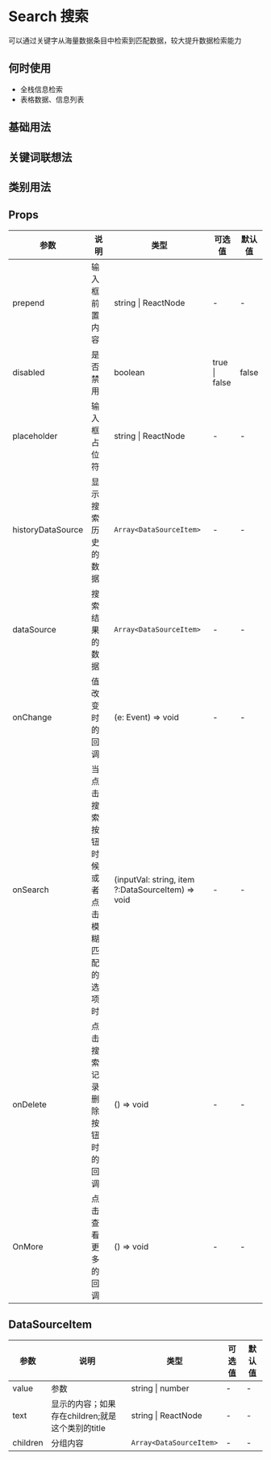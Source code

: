 # Search 搜索

可以通过关键字从海量数据条目中检索到匹配数据，较大提升数据检索能力

## 何时使用

- 全栈信息检索
- 表格数据、信息列表

## 基础用法


<DemoState />

## 关键词联想法

<DemoRelation />

## 类别用法

<DemoClassic />

## Props

| 参数         | 说明               | 类型                | 可选值                                                                 | 默认值 |
| ------------ | ------------------ | ------------------- | ---------------------------------------------------------------------- | ------ |
| prepend       | 输入框前置内容     | string \| ReactNode | -                                                                      | -      |
| disabled     | 是否禁用           | boolean             | true \| false                                                          | false  |
| placeholder  | 输入框占位符       | string \| ReactNode | -                                                                      | -      |
| historyDataSource  | 显示搜索历史的数据    | `Array<DataSourceItem>` | -                                                           | -      |
| dataSource    | 搜索结果的数据      | `Array<DataSourceItem>` | -                                                           | -      |
| onChange     | 值改变时的回调     | (e: Event) => void  | -                                                                      | -      |
| onSearch     | 当点击搜索按钮时候或者点击模糊匹配的选项时     | (inputVal: string, item ?:DataSourceItem) => void                    | -                                                                      | -      |
| onDelete     | 点击搜索记录删除按钮时的回调  | () => void                    | -                                                                      | -      |
| OnMore       | 点击查看更多的回调  | () => void                    | -                                                                      | -      |

## DataSourceItem
 参数         | 说明               | 类型                | 可选值                                                                 | 默认值 |
| ------------ | ------------------ | ------------------- | ---------------------------------------------------------------------- | ------ |
| value     | 参数    | string \| number     | -                                                                      | -      |
| text     | 显示的内容；如果存在children;就是这个类别的title | string \| ReactNode  | -                                                                      | -      |
| children     | 分组内容  | `Array<DataSourceItem>`     | -                                                                      | -      |
